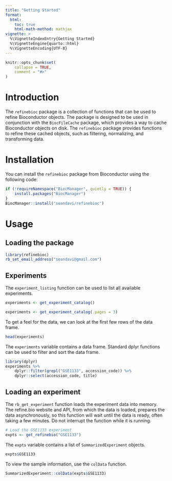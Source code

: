 ```yaml
---
title: "Getting Started"
format: 
  html:
    toc: true
    html-math-method: mathjax
vignette: >
  %\VignetteIndexEntry{Getting Started}
  %\VignetteEngine{quarto::html}
  %\VignetteEncoding{UTF-8}
---
```


```r
knitr::opts_chunk$set(
    collapse = TRUE,
    comment = "#>"
)
```

# Introduction

The `refinebioc` package is a collection of functions that can be used to refine Bioconductor objects. The package is designed to be used in conjunction with the `BiocFileCache` package, which provides a way to cache Bioconductor objects on disk. The `refinebioc` package provides functions to refine these cached objects, such as filtering, normalizing, and transforming data.

# Installation

You can install the `refinebioc` package from Bioconductor using the following code:

```r
if (!requireNamespace("BiocManager", quietly = TRUE)) {
    install.packages("BiocManager")
}
BiocManager::install("seandavi/refinebioc")
```

# Usage

## Loading the package

```r
library(refinebioc)
rb_set_email_address("seandavi@gmail.com")
```

## Experiments

The `experiment_listing` function can be used to list all available experiments.

```r
experiments <- get_experiment_catalog()
```

```r
experiments <- get_experiment_catalog(.pages = 3)
```

To get a feel for the data, we can look at the first few rows of the data frame.

```r
head(experiments)
```

The `experiments` variable contains a data frame. Standard dplyr functions can be used to filter and sort the data frame.

```r
library(dplyr)
experiments %>%
    dplyr::filter(grepl("GSE1133", accession_code)) %>%
    dplyr::select(accession_code, title)
```

## Loading an experiment

The `rb_get_experiment` function loads the experiment data into memory.
The refine.bio website and API, from which the data is loaded, prepares the
data asynchronously, so this function will wait until the data is ready, often
taking a few minutes. Do not interrupt the function while it is running.

```r
# Load the GSE1133 experiment
expts <- get_refinebio("GSE1133")
```

The `expts` variable contains a list of `SummarizedExperiment` objects. 

```r
expts$GSE1133
```

To view the sample information, use the `colData` function.

```r
SummarizedExperiment::colData(expts$GSE1133)
```

